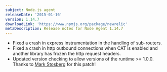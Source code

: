 ```yaml
---
subject: Node.js agent
releaseDate: '2015-01-16'
version: 1.14.7
downloadLink: 'https://www.npmjs.org/package/newrelic'
metaDescription: Release notes for Node Agent 1.14.7
---
```


* Fixed a crash in express instrumentation in the handling of sub-routers.
* Fixed a crash in http outbound connections when CAT is enabled and another library has frozen the http request headers.
* Updated version checking to allow versions of the runtime >= 1.0.0. Thanks to [Mark Stosberg](https://github.com/markstos) for this patch!
